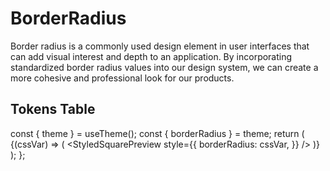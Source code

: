
<Meta title="Design-system/Theme/Tokens/BorderRadius" />

# BorderRadius

Border radius is a commonly used design element in user interfaces that
can add visual interest and depth to an application. By incorporating
standardized border radius values into our design system, we can create
a more cohesive and professional look for our products.

## Tokens Table

  const { theme } = useTheme();
  const { borderRadius } = theme;
  return (
    <ThemeProvider theme={theme}>
      <TokenTable prefix="border-radius" tokens={borderRadius}>
        {(cssVar) => (
          <StyledSquarePreview
            style={{
              borderRadius: cssVar,
            }}
          />
        )}
      </TokenTable>
    </ThemeProvider>
  );
};

<BorderRadius />
